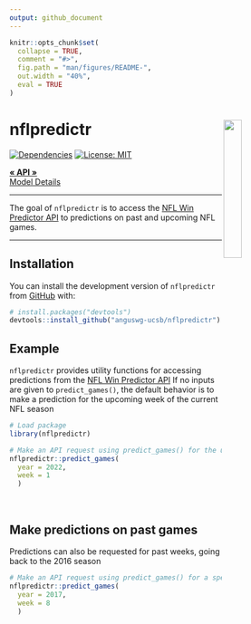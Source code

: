 ```yaml
---
output: github_document
---
```


<!-- README.md is generated from README.Rmd. Please edit that file -->

```r
knitr::opts_chunk$set(
  collapse = TRUE,
  comment = "#>",
  fig.path = "man/figures/README-",
  out.width = "40%",
  eval = TRUE
)
```

# nflpredictr <img src="man/figures/logo.png" align="right" width="25%" />

<!-- badges: start -->
[![Dependencies](https://img.shields.io/badge/dependencies-7/26-orange?style=flat)](#)
[![License: MIT](https://img.shields.io/badge/License-MIT-yellow.svg)](https://choosealicense.com/licenses/mit/)
<!-- badges: end -->

<div align="left">

  <p align="left">
    <a href="http://68.183.25.9:8000/__docs__/"><strong>« API »</strong></a>
    <br />
    <a href="https://anguswg-ucsb.github.io/nfl_wins/">Model Details</a>
  </p>
</div>

<hr>

The goal of `nflpredictr` is to access the [NFL Win Predictor API](http://68.183.25.9:8000/__docs__/) to predictions on past and upcoming NFL games.

<hr>

## Installation

You can install the development version of `nflpredictr` from [GitHub](https://github.com/) with:

```r
# install.packages("devtools")
devtools::install_github("anguswg-ucsb/nflpredictr")
```

## Example

`nflpredictr` provides utility functions for accessing predictions from the [NFL Win Predictor API](http://68.183.25.9:8000/__docs__/)
If no inputs are given to `predict_games()`, the default behavior is to make a prediction for the upcoming week of the current NFL season
```r
# Load package
library(nflpredictr)

# Make an API request using predict_games() for the upcoming week of the current season specific year and week
nflpredictr::predict_games(
  year = 2022, 
  week = 1
  )
```

<br>

## Make predictions on past games
Predictions can also be requested for past weeks, going back to the 2016 season
```r
# Make an API request using predict_games() for a specific year and week
nflpredictr::predict_games(
  year = 2017,
  week = 8
  )
```
